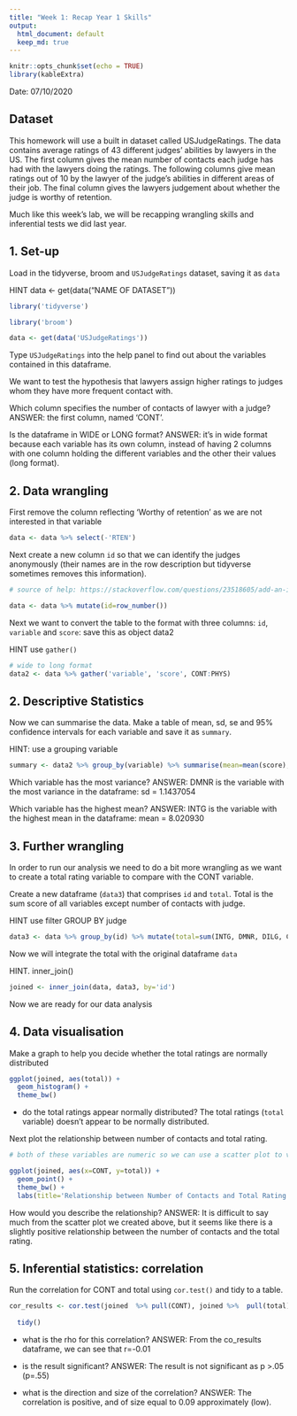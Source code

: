 ```yaml
---
title: "Week 1: Recap Year 1 Skills"
output:
  html_document: default
  keep_md: true
---
```


```r
knitr::opts_chunk$set(echo = TRUE)
library(kableExtra)
```
Date: 07/10/2020

## Dataset

This homework will use a built in dataset called USJudgeRatings. The data contains average ratings of 43 different judges' abilities by lawyers in the US. The first column gives the mean number of contacts each judge has had with the lawyers doing the ratings. The following columns give mean ratings out of 10 by the lawyer of the judge’s abilities in different areas of their job. The final column gives the lawyers judgement about whether the judge is worthy of retention.

Much like this week's lab, we will be recapping wrangling skills and inferential tests we did last year.

## 1. Set-up

Load in the tidyverse, broom and `USJudgeRatings` dataset, saving it as `data`

HINT data <- get(data("NAME OF DATASET"))

```r
library('tidyverse')

library('broom')

data <- get(data('USJudgeRatings'))
```


Type `USJudgeRatings` into the help panel to find out about the variables contained in this dataframe.

We want to test the hypothesis that lawyers assign higher ratings to judges whom they have more frequent contact with. 

Which column specifies the number of contacts of lawyer with a judge?
ANSWER: the first column, named 'CONT'.

Is the dataframe in WIDE or LONG format?
ANSWER: it's in wide format because each variable has its own column, instead of having 2 columns with one column holding the different variables and the other their values (long format).

## 2. Data wrangling

First remove the column reflecting 'Worthy of retention' as we are not interested in that variable
```r
data <- data %>% select(-'RTEN')
```

Next create a new column `id` so that we can identify the judges anonymously (their names are in the row description but tidyverse sometimes removes this information).

```r
# source of help: https://stackoverflow.com/questions/23518605/add-an-index-numeric-id-column-to-large-data-frame

data <- data %>% mutate(id=row_number())

```

Next we want to convert the table to the format with three columns: `id`, `variable` and `score`: save this as object data2

HINT use `gather()`
```r
# wide to long format
data2 <- data %>% gather('variable', 'score', CONT:PHYS)
```

## 2. Descriptive Statistics

Now we can summarise the data. Make a table of mean, sd, se and 95% confidence intervals for each variable and save it as `summary`.

HINT: use a grouping variable
```r
summary <- data2 %>% group_by(variable) %>% summarise(mean=mean(score), sd=sd(score), se = sd/sqrt(n()), CI_95_lower=mean - 1.96*se, CI_95_upper=mean + 1.96*se)
```


Which variable has the most variance?
ANSWER: DMNR is the variable with the most variance in the dataframe: sd = 1.1437054

Which variable has the highest mean?
ANSWER: INTG is the variable with the highest mean in the dataframe: mean = 8.020930


## 3. Further wrangling

In order to run our analysis we need to do a bit more wrangling as we want to create a total rating variable to compare with the CONT variable.

Create a new dataframe (`data3`) that comprises `id` and `total`. Total is the sum score of all variables except number of contacts with judge.

HINT use filter
GROUP BY judge
```r
data3 <- data %>% group_by(id) %>% mutate(total=sum(INTG, DMNR, DILG, CFMG, DECI, PREP, FAMI, ORAL, WRIT, PHYS)) %>% select(id, total)
```

Now we will integrate the total with the original dataframe `data`

HINT. inner_join()
```r
joined <- inner_join(data, data3, by='id')
```

Now we are ready for our data analysis

## 4. Data visualisation

Make a graph to help you decide whether the total ratings are normally distributed 

```r
ggplot(joined, aes(total)) +
  geom_histogram() +
  theme_bw()

```

* do the total ratings appear normally distributed?
The total ratings (`total` variable) doesn't appear to be normally distributed.

Next plot the relationship between number of contacts and total rating.

```r
# both of these variables are numeric so we can use a scatter plot to visualise their relationship

ggplot(joined, aes(x=CONT, y=total)) +
  geom_point() +
  theme_bw() +
  labs(title='Relationship between Number of Contacts and Total Rating', x='number of contacts (CONT)', y='total rating (total)')

```

How would you describe the relationship?
ANSWER: It is difficult to say much from the scatter plot we created above, but it seems like there is a slightly positive relationship between the number of contacts and the total rating.


## 5. Inferential statistics: correlation

Run the correlation for CONT and total using `cor.test()` and tidy to a table.

```r

cor_results <- cor.test(joined  %>% pull(CONT), joined %>%  pull(total)) %>%
  
  tidy()
```

* what is the rho for this correlation?
ANSWER: From the co_results dataframe, we can see that r=-0.01

* is the result significant?
ANSWER: The result is not significant as p >.05 (p=.55)

* what is the direction and size of the correlation?
ANSWER: The correlation is positive, and of size equal to 0.09 approximately (low). 
